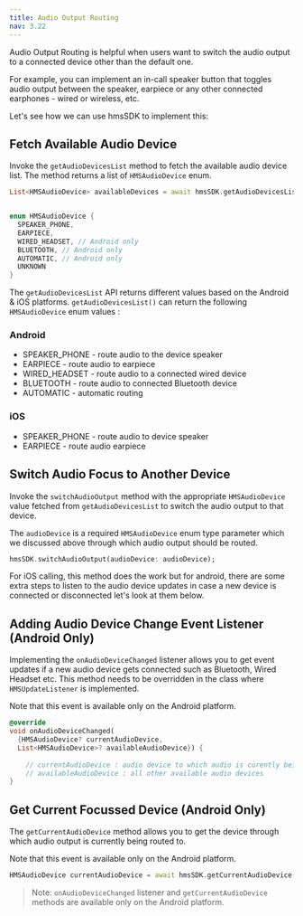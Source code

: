 ---
title: Audio Output Routing
nav: 3.22
---

Audio Output Routing is helpful when users want to switch the audio output to a connected device other than the default one.

For example, you can implement an in-call speaker button that toggles audio output between the speaker, earpiece or any other connected earphones - wired or wireless, etc.

Let's see how we can use hmsSDK to implement this:

## Fetch Available Audio Device

Invoke the `getAudioDevicesList` method to fetch the available audio device list. The method returns a list of `HMSAudioDevice` enum.

```dart
List<HMSAudioDevice> availableDevices = await hmsSDK.getAudioDevicesList();


enum HMSAudioDevice {
  SPEAKER_PHONE,
  EARPIECE,
  WIRED_HEADSET, // Android only
  BLUETOOTH, // Android only
  AUTOMATIC, // Android only
  UNKNOWN
}
```

The `getAudioDevicesList` API returns different values based on the Android & iOS platforms.
`getAudioDevicesList()` can return the following `HMSAudioDevice` enum values :

### Android
* SPEAKER_PHONE   - route audio to the device speaker
* EARPIECE  - route audio to earpiece
* WIRED_HEADSET     - route audio to a connected wired device
* BLUETOOTH - route audio to connected Bluetooth device
* AUTOMATIC - automatic routing

### iOS
* SPEAKER_PHONE   - route audio to device speaker
* EARPIECE  - route audio earpiece


## Switch Audio Focus to Another Device

Invoke the `switchAudioOutput` method with the appropriate `HMSAudioDevice` value fetched from `getAudioDevicesList` to switch the audio output to that device.


The `audioDevice` is a required `HMSAudioDevice` enum type parameter which we discussed above through which audio output should be routed.

```dart
hmsSDK.switchAudioOutput(audioDevice: audioDevice);
```

For iOS calling, this method does the work but for android, there are some extra steps to listen to the audio device updates in case 
a new device is connected or disconnected let's look at them below.

## Adding Audio Device Change Event Listener (Android Only)

Implementing the `onAudioDeviceChanged` listener allows you to get event updates if a new audio device gets connected such as Bluetooth, Wired Headset etc. 
This method needs to be overridden in the class where `HMSUpdateListener` is implemented.

Note that this event is available only on the Android platform.


```dart
@override
void onAudioDeviceChanged(
  {HMSAudioDevice? currentAudioDevice,
  List<HMSAudioDevice>? availableAudioDevice}) {
  
    // currentAudioDevice : audio device to which audio is curently being routed to
    // availableAudioDevice : all other available audio devices
}
```

## Get Current Focussed Device (Android Only)

The `getCurrentAudioDevice` method allows you to get the device through which audio output is currently being routed to.

Note that this event is available only on the Android platform.

```dart
HMSAudioDevice currentAudioDevice = await hmsSDK.getCurrentAudioDevice();
```

> Note: `onAudioDeviceChanged` listener and `getCurrentAudioDevice` methods are available only on the Android platform.
